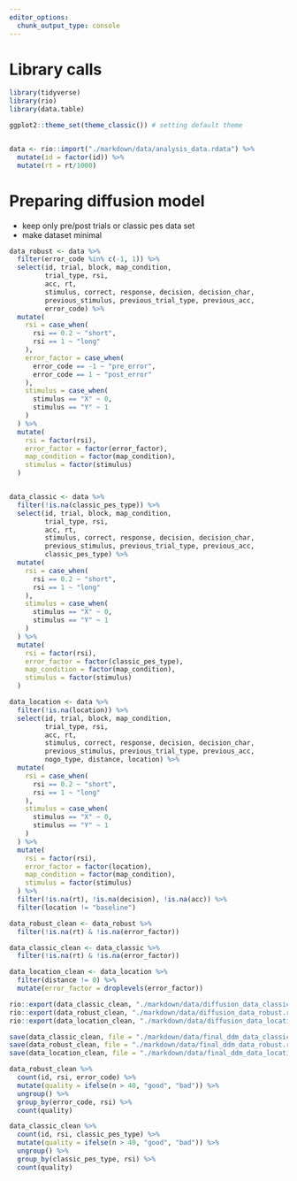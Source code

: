 ```yaml
---
editor_options:
  chunk_output_type: console
---
```

# Library calls
```r
library(tidyverse)
library(rio)
library(data.table)

ggplot2::theme_set(theme_classic()) # setting default theme
```

```r

```

```r
data <- rio::import("./markdown/data/analysis_data.rdata") %>% 
  mutate(id = factor(id)) %>% 
  mutate(rt = rt/1000)
```

# Preparing diffusion model

- keep only pre/post trials or classic pes data set
- make dataset minimal

```r
data_robust <- data %>% 
  filter(error_code %in% c(-1, 1)) %>% 
  select(id, trial, block, map_condition,
         trial_type, rsi, 
         acc, rt,
         stimulus, correct, response, decision, decision_char,
         previous_stimulus, previous_trial_type, previous_acc,
         error_code) %>% 
  mutate(
    rsi = case_when(
      rsi == 0.2 ~ "short",
      rsi == 1 ~ "long"
    ),
    error_factor = case_when(
      error_code == -1 ~ "pre_error",
      error_code == 1 ~ "post_error"
    ),
    stimulus = case_when(
      stimulus == "X" ~ 0,
      stimulus == "Y" ~ 1
    )
  ) %>% 
  mutate(
    rsi = factor(rsi),
    error_factor = factor(error_factor),
    map_condition = factor(map_condition),
    stimulus = factor(stimulus)
  )


data_classic <- data %>% 
  filter(!is.na(classic_pes_type)) %>% 
  select(id, trial, block, map_condition,
         trial_type, rsi, 
         acc, rt,
         stimulus, correct, response, decision, decision_char,
         previous_stimulus, previous_trial_type, previous_acc,
         classic_pes_type) %>% 
  mutate(
    rsi = case_when(
      rsi == 0.2 ~ "short",
      rsi == 1 ~ "long"
    ),
    stimulus = case_when(
      stimulus == "X" ~ 0,
      stimulus == "Y" ~ 1
    )
  ) %>% 
  mutate(
    rsi = factor(rsi),
    error_factor = factor(classic_pes_type),
    map_condition = factor(map_condition),
    stimulus = factor(stimulus)
  )

data_location <- data %>% 
  filter(!is.na(location)) %>% 
  select(id, trial, block, map_condition,
         trial_type, rsi, 
         acc, rt,
         stimulus, correct, response, decision, decision_char,
         previous_stimulus, previous_trial_type, previous_acc,
         nogo_type, distance, location) %>% 
  mutate(
    rsi = case_when(
      rsi == 0.2 ~ "short",
      rsi == 1 ~ "long"
    ),
    stimulus = case_when(
      stimulus == "X" ~ 0,
      stimulus == "Y" ~ 1
    )
  ) %>% 
  mutate(
    rsi = factor(rsi),
    error_factor = factor(location),
    map_condition = factor(map_condition),
    stimulus = factor(stimulus)
  ) %>% 
  filter(!is.na(rt), !is.na(decision), !is.na(acc)) %>% 
  filter(location != "baseline")
```

```r
data_robust_clean <- data_robust %>% 
  filter(!is.na(rt) & !is.na(error_factor))

data_classic_clean <- data_classic %>% 
  filter(!is.na(rt) & !is.na(error_factor))

data_location_clean <- data_location %>% 
  filter(distance != 0) %>% 
  mutate(error_factor = droplevels(error_factor))
```

```r
rio::export(data_classic_clean, "./markdown/data/diffusion_data_classic.rdata")
rio::export(data_robust_clean, "./markdown/data/diffusion_data_robust.rdata")
rio::export(data_location_clean, "./markdown/data/diffusion_data_location.rdata")

save(data_classic_clean, file = "./markdown/data/final_ddm_data_classic.rdata")
save(data_robust_clean, file = "./markdown/data/final_ddm_data_robust.rdata")
save(data_location_clean, file = "./markdown/data/final_ddm_data_location.rdata")
```

```r
data_robust_clean %>% 
  count(id, rsi, error_code) %>% 
  mutate(quality = ifelse(n > 40, "good", "bad")) %>% 
  ungroup() %>% 
  group_by(error_code, rsi) %>% 
  count(quality)

data_classic_clean %>% 
  count(id, rsi, classic_pes_type) %>% 
  mutate(quality = ifelse(n > 40, "good", "bad")) %>% 
  ungroup() %>% 
  group_by(classic_pes_type, rsi) %>% 
  count(quality)
```

